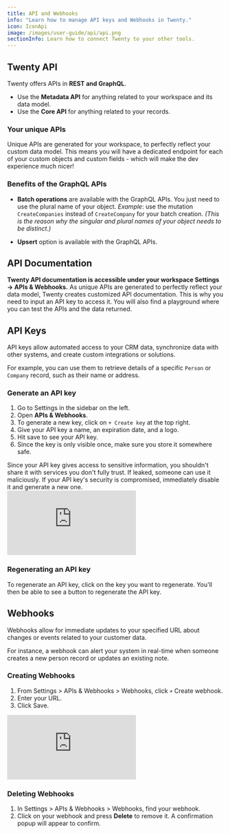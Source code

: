 ```yaml
---
title: API and Webhooks
info: "Learn how to manage API keys and Webhooks in Twenty."
icon: IconApi
image: /images/user-guide/api/api.png
sectionInfo: Learn how to connect Twenty to your other tools.
---
```

## Twenty API
Twenty offers APIs in **REST and GraphQL**.
- Use the **Metadata API** for anything related to your workspace and its data model.
- Use the **Core API** for anything related to your records.

### Your unique APIs
Unique APIs are generated for your workspace, to perfectly reflect your custom data model.
This means you will have a dedicated endpoint for each of your custom objects and custom fields - which will make the dev experience much nicer!


### Benefits of the GraphQL APIs
- **Batch operations** are available with the GraphQL APIs. You just need to use the plural name of your object.
  *Example*: use the mutation `CreateCompanies` instead of `CreateCompany` for your batch creation.
    *(This is the reason why the singular and plural names of your object needs to be distinct.)*

- **Upsert** option is available with the GraphQL APIs.


## API Documentation
**Twenty API documentation is accessible under your workspace Settings → APIs & Webhooks.**
As unique APIs are generated to perfectly reflect your data model, Twenty creates customized API documentation.
This is why you need to input an API key to access it.
You will also find a playground where you can test the APIs and the data returned.


## API Keys

API keys allow automated access to your CRM data, synchronize data with other systems, and create custom integrations or solutions.

For example, you can use them to retrieve details of a specific `Person` or `Company` record, such as their name or address.

### Generate an API key

1. Go to Settings in the sidebar on the left.
2. Open **APIs & Webhooks**.
3. To generate a new key, click on `+ Create key` at the top right.
4. Give your API key a name, an expiration date, and a logo.
5. Hit save to see your API key.
6. Since the key is only visible once, make sure you store it somewhere safe.

<ArticleWarning>
Since your API key gives access to sensitive information, you shouldn't share it with services you don't fully trust. If leaked, someone can use it maliciously. If your API key's security is compromised, immediately disable it and generate a new one.
</ArticleWarning>
<div style={{padding:'70.59% 0 0 0', position:'relative', margin: '32px 0px 0px' }}>
  <iframe
    src="https://player.vimeo.com/video/928786722?autoplay=1&loop=1&autopause=0&background=1&amp;app_id=58479"
    frameBorder="0"
    allow="autoplay; fullscreen; picture-in-picture; clipboard-write"
    style={{
      position:'absolute',
      top:0,
      left:0,
      width:'100%',
      height:'100%',
      borderRadius: '16px',
      border:'2px solid black'
    }}
    title="Export data"
  ></iframe>
</div>
<script src="https://player.vimeo.com/api/player.js"></script>


### Regenerating an API key

To regenerate an API key, click on the key you want to regenerate. You'll then be able to see a button to regenerate the API key.

## Webhooks

Webhooks allow for immediate updates to your specified URL about changes or events related to your customer data.

For instance, a webhook can alert your system in real-time when someone creates a new person record or updates an existing note.

### Creating Webhooks

1. From Settings > APIs & Webhooks > Webhooks, click `+` Create webhook.
2. Enter your URL.
3. Click Save.

<div style={{padding:'70.59% 0 0 0', position:'relative', margin: '32px 0px 0px'}}>
  <iframe
    src="https://player.vimeo.com/video/928786708?autoplay=1&loop=1&autopause=0&background=1&amp;app_id=58479"
    frameBorder="0"
    allow="autoplay; fullscreen; picture-in-picture; clipboard-write"
    style={{
      position:'absolute',
      top:0,
      left:0,
      width:'100%',
      height:'100%',
      borderRadius: '16px',
      border:'2px solid black'
    }}
    title="Export data"
  ></iframe>
</div>
<script src="https://player.vimeo.com/api/player.js"></script>

### Deleting Webhooks

1. In Settings > APIs & Webhooks > Webhooks, find your webhook.
2. Click on your webhook and press **Delete** to remove it. A confirmation popup will appear to confirm.

<ArticleEditContent></ArticleEditContent>
